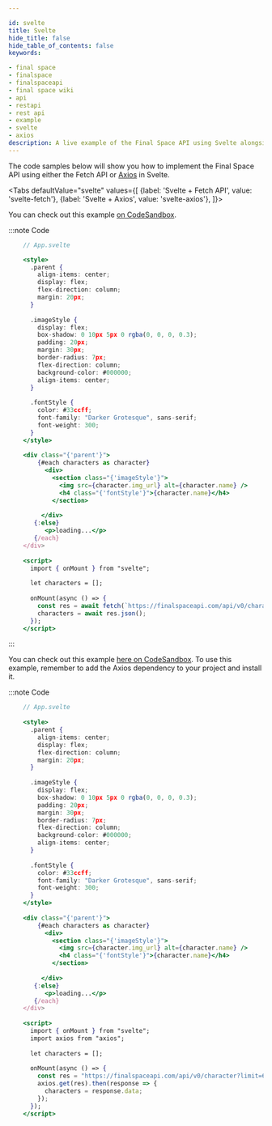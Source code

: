 ```yaml
---

id: svelte
title: Svelte
hide_title: false
hide_table_of_contents: false
keywords:

- final space
- finalspace
- finalspaceapi
- final space wiki
- api
- restapi
- rest api
- example
- svelte
- axios
description: A live example of the Final Space API using Svelte alongside Axios to retrieve data.
---
```


The code samples below will show you how to implement the Final Space API using either the Fetch API or [Axios](https://www.npmjs.com/package/axios) in Svelte.




<Tabs
  defaultValue="svelte"
  values={[
    {label: 'Svelte + Fetch API', value: 'svelte-fetch'},
    {label: 'Svelte + Axios', value: 'svelte-axios'},
  ]}>
  <TabItem value="Svelte">
      
You can check out this example [on CodeSandbox](https://codesandbox.io/s/finalapi-svelte-urxd7).


:::note Code

```jsx   
    // App.svelte

    <style>
      .parent {
        align-items: center;
        display: flex;
        flex-direction: column;
        margin: 20px;
      }
    
      .imageStyle {
        display: flex;
        box-shadow: 0 10px 5px 0 rgba(0, 0, 0, 0.3);
        padding: 20px;
        margin: 30px;
        border-radius: 7px;
        flex-direction: column;
        background-color: #000000;
        align-items: center;
      }
    
      .fontStyle {
        color: #33ccff;
        font-family: "Darker Grotesque", sans-serif;
        font-weight: 300;
      }
    </style>
    
    <div class="{'parent'}">
        {#each characters as character}
          <div>
            <section class="{'imageStyle'}"> 
              <img src={character.img_url} alt={character.name} />
              <h4 class="{'fontStyle'}">{character.name}</h4>
            </section>
    
         </div>
       {:else}
          <p>loading...</p>
       {/each}
    </div>
    
    <script>
      import { onMount } from "svelte";
    
      let characters = [];
    
      onMount(async () => {
        const res = await fetch(`https://finalspaceapi.com/api/v0/character?limit=5`);
        characters = await res.json();
      });
    </script>
```
:::
  </TabItem>
  <TabItem value="Svelte + Axios">

You can check out this example [here on CodeSandbox](https://codesandbox.io/s/finalapi-svelte-axios-of957).
To use this example, remember to add the Axios dependency to your project and install it.

:::note Code

```jsx
    // App.svelte
    
    <style>
      .parent {
        align-items: center;
        display: flex;
        flex-direction: column;
        margin: 20px;
      }
    
      .imageStyle {
        display: flex;
        box-shadow: 0 10px 5px 0 rgba(0, 0, 0, 0.3);
        padding: 20px;
        margin: 30px;
        border-radius: 7px;
        flex-direction: column;
        background-color: #000000;
        align-items: center;
      }
    
      .fontStyle {
        color: #33ccff;
        font-family: "Darker Grotesque", sans-serif;
        font-weight: 300;
      }
    </style>
    
    <div class="{'parent'}">
        {#each characters as character}
          <div>
            <section class="{'imageStyle'}"> 
              <img src={character.img_url} alt={character.name} />
              <h4 class="{'fontStyle'}">{character.name}</h4>
            </section>
    
         </div>
       {:else}
          <p>loading...</p>
       {/each}
    </div>
    
    <script>
      import { onMount } from "svelte";
      import axios from "axios";
    
      let characters = [];
    
      onMount(async () => {
        const res = "https://finalspaceapi.com/api/v0/character?limit=6";
        axios.get(res).then(response => {
          characters = response.data;
        });
      });
    </script>
```

  </TabItem>
</Tabs>



